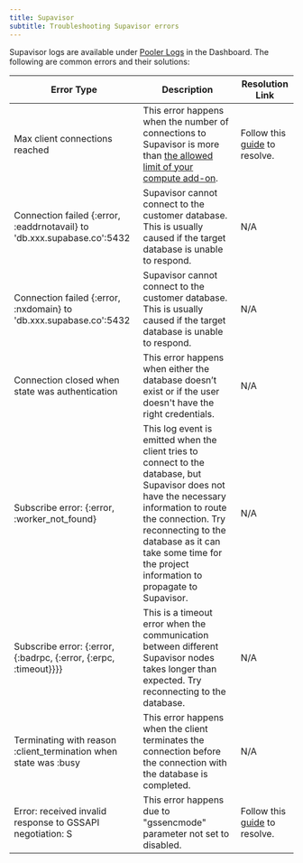 ```yaml
---
title: Supavisor
subtitle: Troubleshooting Supavisor errors
---
```


Supavisor logs are available under [Pooler Logs](/dashboard/project/_/logs/pooler-logs) in the Dashboard. The following are common errors and their solutions:

| Error Type                                                               | Description                                                                                                                                                                                                                                                                 | Resolution Link                                                                     |
| ------------------------------------------------------------------------ | --------------------------------------------------------------------------------------------------------------------------------------------------------------------------------------------------------------------------------------------------------------------------- | ----------------------------------------------------------------------------------- |
| Max client connections reached                                           | This error happens when the number of connections to Supavisor is more than [the allowed limit of your compute add-on](https://khuknasoft.com/docs/guides/platform/compute-add-ons).                                                                                        | Follow this [guide](https://github.com/orgs/supabase/discussions/22305) to resolve. |
| Connection failed \{:error, :eaddrnotavail} to 'db.xxx.supabase.co':5432 | Supavisor cannot connect to the customer database. This is usually caused if the target database is unable to respond.                                                                                                                                                      | N/A                                                                                 |
| Connection failed \{:error, :nxdomain} to 'db.xxx.supabase.co':5432      | Supavisor cannot connect to the customer database. This is usually caused if the target database is unable to respond.                                                                                                                                                      | N/A                                                                                 |
| Connection closed when state was authentication                          | This error happens when either the database doesn’t exist or if the user doesn't have the right credentials.                                                                                                                                                                | N/A                                                                                 |
| Subscribe error: \{:error, :worker_not_found}                            | This log event is emitted when the client tries to connect to the database, but Supavisor does not have the necessary information to route the connection. Try reconnecting to the database as it can take some time for the project information to propagate to Supavisor. | N/A                                                                                 |
| Subscribe error: \{:error, \{:badrpc, \{:error, \{:erpc, :timeout}}}}    | This is a timeout error when the communication between different Supavisor nodes takes longer than expected. Try reconnecting to the database.                                                                                                                              | N/A                                                                                 |
| Terminating with reason :client_termination when state was :busy         | This error happens when the client terminates the connection before the connection with the database is completed.                                                                                                                                                          | N/A                                                                                 |
| Error: received invalid response to GSSAPI negotiation: S                | This error happens due to "gssencmode" parameter not set to disabled.                                                                                                                                                                                                       | Follow this [guide](https://github.com/orgs/supabase/discussions/30173) to resolve. |
